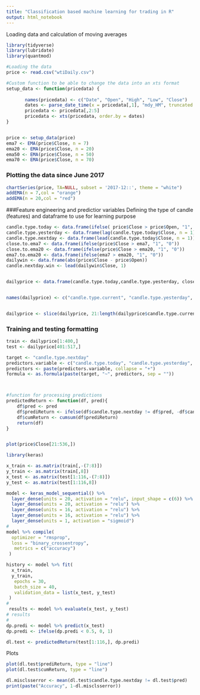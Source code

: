 ```yaml
---
title: "Classification based machine learning for trading in R"
output: html_notebook
---
```

 
 Loading data and calculation of moving averages

```r
library(tidyverse)
library(lubridate)
library(quantmod)

#Loading the data
price <- read.csv("wtiDaily.csv")

#Custom function to be able to change the data into an xts format
setup_data <- function(pricedata) {
  
       names(pricedata) <- c("Date", "Open", "High", "Low", "Close")
       dates <- parse_date_time(x = pricedata[,1], "mdy_HM", truncated = 3)
       pricedata <- pricedata[,2:5]
       pricedata <- xts(pricedata, order.by = dates)
}


price <- setup_data(price)
ema7 <- EMA(price$Close, n = 7)
ema20 <- EMA(price$Close, n = 20)
ema50 <- EMA(price$Close, n = 50)
ema70 <- EMA(price$Close, n = 70)

```

### Plotting the data since June 2017

```r
chartSeries(price, TA=NULL, subset = '2017-12::', theme = "white")
addEMA(n = 7,col = "orange")
addEMA(n = 20,col = "red")

```

###Feature engineering and predictior variables
Defining the type of candle (features) and dataframe to use for learning purpose

```r

candle.type.today <- data.frame(ifelse( price$Close > price$Open, "1", "0"))
candle.type.yesterday <- data.frame(lag(candle.type.today$Close, n = 1))
candle.type.nextday <- data.frame(lead(candle.type.today$Close, n = 1))
close.to.ema7 <- data.frame(ifelse(price$Close > ema7, "1", "0"))
close.to.ema20 <- data.frame(ifelse(price$Close > ema20, "1", "0"))
ema7.to.ema20 <- data.frame(ifelse(ema7 > ema20, "1", "0"))
dailywin <- data.frame(abs(price$Close - price$Open))
candle.nextday.win <- lead(dailywin$Close, 1)


dailyprice <- data.frame(candle.type.today,candle.type.yesterday, close.to.ema7,close.to.ema20, ema7.to.ema20, dailywin, candle.nextday.win, candle.type.nextday)


names(dailyprice) <- c("candle.type.current", "candle.type.yesterday", "close.to.ema7", "close.to.ema20", "ema7.to.ema20", "dailywin", "candle.nextday.win", "candle.type.nextday")


dailyprice <- slice(dailyprice, 21:length(dailyprice$candle.type.current))

```

          
### Training and testing formatting

```r
train <- dailyprice[1:400,]
test <- dailyprice[401:517,]

target <- "candle.type.nextday"
predictors.variable <- c("candle.type.today", "candle.type.yesterday", "position.to.ema7", "position.to.ema20", "ema7.to.ema20", "dailywin")
predictors <- paste(predictors.variable, collapse = "+")
formula <- as.formula(paste(target, "~", predictors, sep = ""))



#function for processing predictions
predictedReturn <- function(df, pred){
    df$pred <- pred
    df$prediReturn <- ifelse(df$candle.type.nextday != df$pred, -df$candle.nextday.win, df$candle.nextday.win)
    df$cumReturn <- cumsum(df$prediReturn)
    return(df)    
}


plot(price$Close[21:536,])  
```
```r

library(keras)

x_train <- as.matrix(train[,-(7:8)])
y_train <- as.matrix(train[,8])
x_test <- as.matrix(test[1:116,-(7:8)])
y_test <- as.matrix(test[1:116,8])

model <- keras_model_sequential() %>%
  layer_dense(units = 20, activation = "relu", input_shape = c(6)) %>%
  layer_dense(units = 20, activation = "relu") %>%
  layer_dense(units = 16, activation = "relu") %>%
  layer_dense(units = 16, activation = "relu") %>%
  layer_dense(units = 1, activation = "sigmoid")
#
model %>% compile(
  optimizer = "rmsprop",
  loss = "binary_crossentropy",
   metrics = c("accuracy")
 )

history <- model %>% fit(
  x_train,
  y_train,
   epochs = 30,
   batch_size = 40,
   validation_data = list(x_test, y_test)
 )
#
 results <- model %>% evaluate(x_test, y_test)
# results
#
dp.predi <- model %>% predict(x_test)
dp.predi <- ifelse(dp.predi < 0.5, 0, 1)

dl.test <- predictedReturn(test[1:116,], dp.predi)

```

Plots

```r
plot(dl.test$prediReturn, type = "line")
plot(dl.test$cumReturn, type = "line")

dl.misclsserror <- mean(dl.test$candle.type.nextday != dl.test$pred)
print(paste("Accuracy", 1-dl.misclsserror))
```

